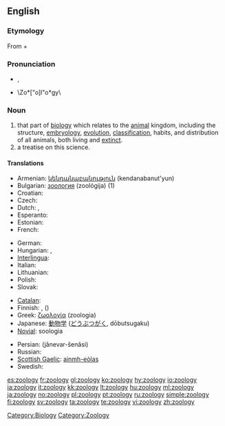 {{wikipedia}}
==English==

===Etymology===
From {{etyl|grc|en}} {{term|ζῷον||tr=zōon|lang=grc|animal|sc=polytonic}} + {{term|λόγος||tr=logos|lang=grc|knowledge|sc=polytonic}}

===Pronunciation===
* {{IPA|/zəʊˈɒlədʒi/}}, {{SAMPA|/z@U"Ql@dZi/}}
* \Zo*["o]l"o*gy\

===Noun===
{{en-noun|zoologies}}

# that part of [[biology]] which relates to the [[animal]] kingdom, including the structure, [[embryology]], [[evolution]], [[classification]], habits, and distribution of all animals, both living and [[extinct]].
# a treatise on this science.

====Translations====
{{trans-top|science that studies the animal kingdom}}
* Armenian: [[կենդանաբանություն]] (kendanabanut'yun)
* Bulgarian: [[зоология]] (zoológija) {{f}} (1)
* Croatian: {{t-|hr|zoologija|f|alt=zoològija}}
* Czech: {{t+|cs|zoologie|f}}
* Dutch: {{t+|nl|zoölogie}}, {{t+|nl|dierkunde}}
* Esperanto: {{t-|eo|zoologio|xs=Esperanto}}
* Estonian: {{t-|et|zooloogia}}
* French: {{t+|fr|zoologie|f}}
{{trans-mid}}
* German: {{t+|de|Zoologie|f}}
* Hungarian: {{t+|hu|állattan}}, {{t+|hu|zoológia}}
* [[Interlingua]]: {{t+|ia|zoologia|xs=Interlingua}}
* Italian: {{t+|it|zoologia|f}}
* Lithuanian: {{t+|lt|zoologija|f|xs=Lithuanian}}
* Polish: {{t+|pl|zoologia|f}}
* Slovak: {{t-|sk|zoológia|f}}
{{trans-bottom}}
{{checktrans-top}}
* [[Catalan]]: {{t-|ca|zoologia|f}}
* Finnish: {{t+|fi|eläintiede}}, ({{t+|fi|zoologia}})
* Greek: [[ζωολογία]] (zoologia) {{f}}
* Japanese: [[動物学]] ([[どうぶつがく]], dōbutsugaku)
* [[Novial]]: soologia
{{checktrans-mid}}
* Persian: {{fa-Arab|[[جانورشناسی]]}} (jânevar-šenâsi)
* Russian: {{t+|ru|зоология|f|tr=zoológija|sc=Cyrl}}
* [[Scottish Gaelic]]: [[ainmh-eòlas]] {{m}}
* Swedish: {{t+|sv|zoologi|c}}
{{checktrans-bottom}}

[[Category:Biology]]
[[Category:Zoology]]

[[es:zoology]]
[[fr:zoology]]
[[gl:zoology]]
[[ko:zoology]]
[[hy:zoology]]
[[io:zoology]]
[[ia:zoology]]
[[it:zoology]]
[[kk:zoology]]
[[lt:zoology]]
[[hu:zoology]]
[[ml:zoology]]
[[ja:zoology]]
[[no:zoology]]
[[pl:zoology]]
[[pt:zoology]]
[[ru:zoology]]
[[simple:zoology]]
[[fi:zoology]]
[[sv:zoology]]
[[ta:zoology]]
[[te:zoology]]
[[vi:zoology]]
[[zh:zoology]]
